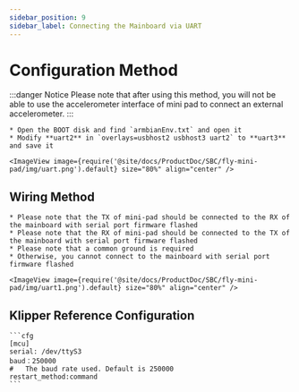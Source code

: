 ```yaml
---
sidebar_position: 9
sidebar_label: Connecting the Mainboard via UART
---
```




# Configuration Method

:::danger Notice
Please note that after using this method, you will not be able to use the accelerometer interface of mini pad to connect an external accelerometer.
:::

    * Open the BOOT disk and find `armbianEnv.txt` and open it
    * Modify **uart2** in `overlays=usbhost2 usbhost3 uart2` to **uart3** and save it

    <ImageView image={require('@site/docs/ProductDoc/SBC/fly-mini-pad/img/uart.png').default} size="80%" align="center" />

## Wiring Method

    * Please note that the TX of mini-pad should be connected to the RX of the mainboard with serial port firmware flashed
    * Please note that the RX of mini-pad should be connected to the TX of the mainboard with serial port firmware flashed
    * Please note that a common ground is required
    * Otherwise, you cannot connect to the mainboard with serial port firmware flashed

    <ImageView image={require('@site/docs/ProductDoc/SBC/fly-mini-pad/img/uart1.png').default} size="80%" align="center" />

## Klipper Reference Configuration

    ```cfg
    [mcu]
    serial: /dev/ttyS3
    baud：250000
    #   The baud rate used. Default is 250000
    restart_method:command
    ```